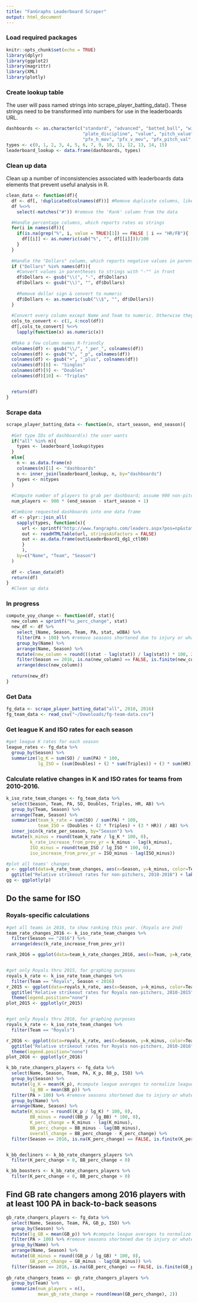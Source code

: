 ```yaml
---
title: "FanGraphs Leaderboard Scraper"
output: html_document
---
```


### Load required packages

```r
knitr::opts_chunk$set(echo = TRUE)
library(dplyr)
library(ggplot2)
library(magrittr)
library(XML)
library(plotly)
```

### Create lookup table

The user will pass named strings into scrape_player_batting_data(). These strings need to be transformed into numbers for use in the leaderboards URL.

```r
dashboards <- as.character(c("standard", "advanced", "batted_ball", "win_probability", "pitch_type",
                             "plate_discipline", "value", "pitch_value", "pfx_pitch_type", "pfx_velocity", 
                             "pfx_h_mov", "pfx_v_mov", "pfx_pitch_val","pfx_pitch_val_c", "pfx_plate_discipline"))
types <- c(0, 1, 2, 3, 4, 5, 6, 7, 9, 10, 11, 12, 13, 14, 15)
leaderboard_lookup <- data.frame(dashboards, types)
```

### Clean up data  
  
Clean up a number of inconsistencies associated with leaderboards data elements that prevent useful analysis in R.
  
```r
clean_data <- function(df){
  df <- df[, !duplicated(colnames(df))] #Remove duplicate columns, like 'PA' which is returned from multiple dashboards
  df %<>%
    select(-matches("#")) #remove the 'Rank' column from the data

  #Handle percentage columns, which reports rates as strings
  for(i in names(df)){
    if(is.na(grep("%", i, value = TRUE)[1]) == FALSE | i == "HR/FB"){
      df[[i]] <- as.numeric(sub("%", "", df[[i]]))/100
    }
  }
  
  #Handle the "Dollars" column, which reports negative values in parentheses and has a $ character
  if ("Dollars" %in% names(df)){
    #Convert values in parentheses to strings with "-"" in front 
    df$Dollars <- gsub("\\(", "-", df$Dollars)
    df$Dollars <- gsub("\\)", "", df$Dollars)
    
    #Remove dollar sign & convert to numeric
    df$Dollars <- as.numeric(sub("\\$", "", df$Dollars))
  }
  
  #Convert every column except Name and Team to numeric. Otherwise they are characters & don't sort properly
  cols_to_convert <- c(1, 4:ncol(df))
  df[,cols_to_convert] %<>%
    lapply(function(x) as.numeric(x))
  
  #Make a few column names R-friendly
  colnames(df) <- gsub("\\/", "_per_", colnames(df))
  colnames(df) <- gsub("%", "_p", colnames(df))
  colnames(df) <- gsub("+", "_plus", colnames(df))
  colnames(df)[8] <- "Singles"
  colnames(df)[9] <- "Doubles"
  colnames(df)[10] <- "Triples"


  return(df)
}
```


### Scrape data

```r
scrape_player_batting_data <- function(n, start_season, end_season){
  
  #Get type IDs of dashboard(s) the user wants
  if("all" %in% n){
    types <- leaderboard_lookup$types
  }
  else{
    n <- as.data.frame(n)
    colnames(n)[1] <- "dashboards"
    n <- inner_join(leaderboard_lookup, n, by="dashboards")
    types <- n$types
  }
  
  #Compute number of players to grab per dashboard; assume 900 non-pitchers per season
  num_players <- 900 * (end_season - start_season + 1)

  #Combine requested dashboards into one data frame
  df <- plyr::join_all(
    sapply(types, function(x){
      url <- sprintf("http://www.fangraphs.com/leaders.aspx?pos=np&stats=bat&lg=all&qual=0&type=%s&season=%s&month=0&season1=%s&ind=1&team=0&rost=0&age=0&filter=&players=0&page=1_%s", x, end_season, start_season, num_players)
      out <- readHTMLTable(url, stringsAsFactors = FALSE)
      out <- as.data.frame(out$LeaderBoard1_dg1_ctl00)
      }
      ),
    by=c("Name", "Team", "Season")
  )
  
  df <- clean_data(df)
  return(df)
}
  #Clean up data
```
  

### In progress

```r
compute_yoy_change <- function(df, stat){
  new_column = sprintf("%s_perc_change", stat)
  new_df <- df %>%
    select_(Name, Season, Team, PA, stat, wOBA) %>%
    filter(PA > 100) %>% #remove seasons shortened due to injury or whatever
    group_by(Name) %>%
    arrange(Name, Season) %>%
    mutate(new_column = round(((stat - lag(stat)) / lag(stat)) * 100, 2)) %>%
    filter(Season == 2016, is.na(new_column) == FALSE, is.finite(new_column) == TRUE) %>% #focus on current year; ignore rookies
    arrange(desc(new_column))
  
  return(new_df)
}

```

### Get Data

```r
fg_data <- scrape_player_batting_data("all", 2010, 2016)
fg_team_data <- read_csv("~/Downloads/fg-team-data.csv")


```

### Get league K and ISO rates for each season 

```r
#get league K rates for each season
league_rates <- fg_data %>%
  group_by(Season) %>%
  summarize(lg_K = sum(SO) / sum(PA) * 100,
            lg_ISO = (sum(Doubles) + (2 * sum(Triples)) + (3 * sum(HR))) / sum(AB))
```

### Calculate relative changes in K and ISO rates for teams from 2010-2016.

```r
k_iso_rate_team_changes <- fg_team_data %>%
  select(Season, Team, PA, SO, Doubles, Triples, HR, AB) %>%
  group_by(Team, Season) %>%
  arrange(Team, Season) %>%
  summarize(team_k_rate = sum(SO) / sum(PA) * 100,
            team_ISO = (Doubles + (2 * Triples) + (3 * HR)) / AB) %>%
  inner_join(k_rate_per_season, by="Season") %>%
  mutate(k_minus = round(team_k_rate / lg_K * 100, 0),
         k_rate_increase_from_prev_yr = k_minus - lag(k_minus),
         ISO_minus = round(team_ISO / lg_ISO * 100, 0),
         iso_increase_from_prev_yr = ISO_minus - lag(ISO_minus))

#plot all teams' changes
p <- ggplot(data=k_rate_team_changes, aes(x=Season, y=k_minus, color=Team)) + geom_line() + geom_point() +
  ggtitle("Relative strikeout rates for non-pitchers, 2010-2016") + labs(y="Relative K rate (100 = Lg. Avg.)")
gg <- ggplotly(p)

```


## Do the same for ISO


### Royals-specific calculations

```r
#get all teams in 2016, to show ranking this year. (Royals are 2nd)
team_rate_changes_2016 <- k_iso_rate_team_changes %>%
  filter(Season == "2016") %>%
  arrange(desc(k_rate_increase_from_prev_yr))

rank_2016 = ggplot(data=team_k_rate_changes_2016, aes(x=Team, y=k_rate_increase_from_prev_yr)) + geom_bar(stat="identity") + coord_flip()


#get only Royals thru 2015, for graphing purposes
royals_k_rate <- k_iso_rate_team_changes %>%
  filter(Team == "Royals", Season < 2016)
r_2015 <- ggplot(data=royals_k_rate, aes(x=Season, y=k_minus, color=Team)) + geom_line() + geom_point() +
  ggtitle("Relative strikeout rates for Royals non-pitchers, 2010-2015") + labs(y="Relative K rate (100 = Lg. Avg.)") +
  theme(legend.position="none")
plot_2015 <- ggplotly(r_2015)


#get only Royals thru 2016, for graphing purposes
royals_k_rate <- k_iso_rate_team_changes %>%
  filter(Team == "Royals")

r_2016 <- ggplot(data=royals_k_rate, aes(x=Season, y=k_minus, color=Team)) + geom_line() + geom_point() +
  ggtitle("Relative strikeout rates for Royals non-pitchers, 2010-2016") + labs(y="Relative K rate (100 = Lg. Avg.)") +
  theme(legend.position="none")
plot_2016 <- ggplotly(r_2016)


```



```r




k_bb_rate_changers_players <- fg_data %>%
  select(Name, Season, Team, PA, K_p, BB_p, ISO) %>%
  group_by(Season) %>%
  mutate(lg_K = mean(K_p), #compute league averages to normalize league changes in K and BB rates 
         lg_BB = mean(BB_p)) %>%
  filter(PA > 100) %>% #remove seasons shortened due to injury or whatever
  group_by(Name) %>%
  arrange(Name, Season) %>%
  mutate(K_minus = round((K_p / lg_K) * 100, 0),
         BB_minus = round((BB_p / lg_BB) * 100, 0),
         K_perc_change = K_minus - lag(K_minus),
         BB_perc_change = BB_minus - lag(BB_minus),
         overall_change = BB_perc_change - K_perc_change) %>%
  filter(Season == 2016, is.na(K_perc_change) == FALSE, is.finite(K_perc_change) == TRUE)


k_bb_decliners <- k_bb_rate_changers_players %>%
  filter(K_perc_change > 0, BB_perc_change < 0)

k_bb_boosters <- k_bb_rate_changers_players %>%
  filter(K_perc_change < 0, BB_perc_change > 0)

```

## Find GB rate changers among 2016 players with at least 100 PA in back-to-back seasons

```r
gb_rate_changers_players <- fg_data %>%
  select(Name, Season, Team, PA, GB_p, ISO) %>%
  group_by(Season) %>%
  mutate(lg_GB = mean(GB_p)) %>% #compute league averages to normalize league changes in stats we care about 
  filter(PA > 100) %>% #remove seasons shortened due to injury or whatever
  group_by(Name) %>%
  arrange(Name, Season) %>%
  mutate(GB_minus = round((GB_p / lg_GB) * 100, 0),
         GB_perc_change = GB_minus - lag(GB_minus)) %>%
  filter(Season == 2016, is.na(GB_perc_change) == FALSE, is.finite(GB_perc_change) == TRUE)
  
gb_rate_changers_teams <- gb_rate_changers_players %>%
  group_by(Team) %>%
  summarize(num_players = n(),
            mean_gb_rate_change = round(mean(GB_perc_change), 2))

```
